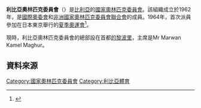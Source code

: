 {{Infobox National Olympic Committee
| title = 利比亞奧林匹克委員會
| logo = 
| 國家或地區 =  LBA
| 國家或地區編碼 = LBA
| 成立日期 = 1962年
| 加入國際奧委會 = 1963年
| 所屬成員 = [[非洲國家奧林匹克委員會聯合會|非洲國家奧林匹克委員會聯合會]]
| 總部 = 利比亞[[的黎波里|的黎波里]]
| 會長 = Mr Marwan Kamel Maghur
| 秘書長 =
| 網頁 = 
}}
'''利比亞奧林匹克委員會'''（{{lang|en|Libyan Olympic Committee}}）是[[比利亞|比利亞]]的[[國家奧林匹克委員會|國家奧林匹克委員會]]。該組織成立於1962年，是[[國際奧委會|國際奧委會]]和[[非洲國家奧林匹克委員會聯合會|非洲國家奧林匹克委員會聯合會]]的成員。1964年，首次派員參加在日本東京舉行的[[1964年夏季奧林匹克運動會|夏季奧運會]]<ref>{{Cite web |url=http://www.sports-reference.com/olympics/countries/LBA/ |title=Libya |access-date=2014-04-18 |archive-url=https://web.archive.org/web/20090203235309/http://www.sports-reference.com/olympics/countries/LBA/ |archive-date=2009-02-03 |dead-url=yes }}</ref>。

現時，利比亞奧林匹克委員會的總部設在首都[[的黎波里|的黎波里]]，主席是Mr Marwan Kamel Maghur。

==資料來源==
{{Reflist}}

{{非洲國家奧林匹克委員會聯合會}}
{{Authority control}}

[[Category:國家奧林匹克委員會|Category:國家奧林匹克委員會]]
[[Category:利比亞體育|Category:利比亞體育]]